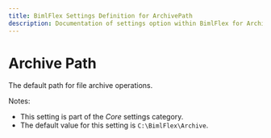 ```yaml
---
title: BimlFlex Settings Definition for ArchivePath
description: Documentation of settings option within BimlFlex for ArchivePath
---
```

<head>
  <meta name="varigenceProduct" content="BimlFlex"></meta>
  <meta name="varigenceArticleType" content="Reference"></meta>
</head>

# Archive Path

The default path for file archive operations.

Notes:

* This setting is part of the *Core* settings category.
* The default value for this setting is `C:\BimlFlex\Archive`.
